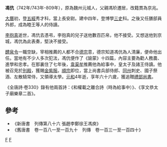'''馮伉'''（742年/743年-809年），原為魏州元城人，父親馮玠遷居，改籍貫為京兆。

[[大曆|大曆]]初，登[[五經|五經]]秀才科，當上長安尉。建中四年，登博學[[三史|三史]]科。之後又任膳部員外郎，成為睦王等人的侍讀。

[[李抱真|李抱真]]逝世，馮伉去憑弔，李抱真的兒子送他數百匹帛，他不接受。又想送他到京城，馮伉為此表奏，堅決不接受。

[[醴泉令|醴泉令]]一職空缺，宰相推薦的人都不合[[唐德宗|德宗]]意，德宗知道馮伉為人清廉，便命他出任。當地有不少人多次犯法，馮伉便作了《諭蒙》十四篇，內容主要為勸人務農、進學和忠孝。在那裏住了七年後，[[韋渠牟|韋渠牟]]推薦他為給事中，皇太子及諸王侍讀。他被召見於[[別殿|別殿]]，獲賜[[金紫服|金紫服]]。[[唐順宗|順宗]]即位，當上尚書兵部侍郎、[[同州|同州]]刺史、國子祭酒、左散騎常侍，又領導太學。[[元和_(唐朝)|元和]]4年逝，享年六十六歲，獲追贈[[禮部尚書|禮部尚書]]。

《全唐詩·卷330》錄有他兩首詩：《和權載之離合詩（時為給事中）》、《享文恭太子廟樂章二首》。

==參考==
* 《新唐書　列傳第八十六  張趙李鄭徐王馮庾》
* 《舊唐書　卷一百八一至一百九十　列傳　卷一百三一至一百四十》

[[Category:唐朝人|F]]
[[Category:809年逝世|F]]